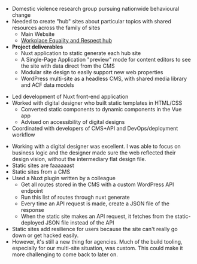 
<Project
  title="Our Watch"
  description="Helped a non-profit on their mission to change the conversation around violence against women with a family of static sites.">
<Container>
<TwoUp title="Project, in brief">

- Domestic violence research group pursuing nationwide behavioural change
- Needed to create "hub" sites about particular topics with shared resources across the family of sites
  - Main Website
  - [Workplace Equality and Respect hub](https://workplace.ourwatch.org.au/)
- __Project deliverables__
  - Nuxt application to static generate each hub site
  - A Single-Page Application "preview" mode for content editors to see the site with data direct from the CMS
  - Modular site design to easily support new web properties
  - WordPress multi-site as a headless CMS, with shared media library and ACF data models

</TwoUp>
<TwoUp title="My role">

- Led development of Nuxt front-end application
- Worked with digital designer who built static templates in HTML/CSS
  - Converted static components to dynamic components in the Vue app
  - Advised on accessibility of digital designs
- Coordinated with developers of CMS+API and DevOps/deployment workflow

</TwoUp>
<TwoUp title="Learnings/notes">

- Working with a digital designer was excellent. I was able to focus on business logic and the designer made sure the web reflected their design vision, without the intermediary flat design file.
- Static sites are faaaaaast
- Static sites from a CMS
- Used a Nuxt plugin written by a colleague
  - Get all routes stored in the CMS with a custom WordPress API endpoint
  - Run this list of routes through nuxt generate
  - Every time an API request is made, create a JSON file of the response
  - When the static site makes an API request, it fetches from the static-deployed JSON file instead of the API
- Static sites add resilience for users because the site can't really go down or get hacked easily.
- However, it's still a new thing for agencies. Much of the build tooling, especially for our multi-site situation, was custom. This could make it more challenging to come back to later on.

</TwoUp>
</Container>
</Project>